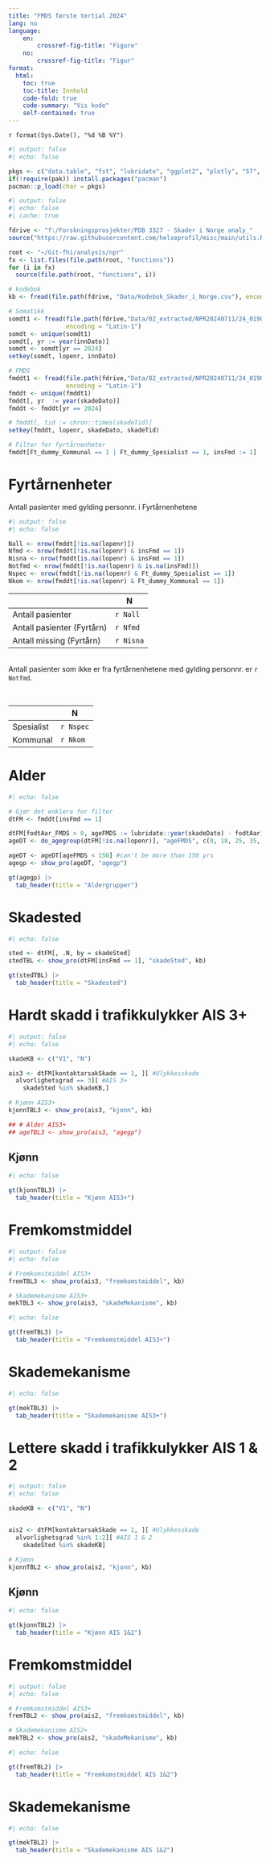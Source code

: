 ```yaml
---
title: "FMDS første tertial 2024"
lang: no
language:
    en:
        crossref-fig-title: "Figure"
    no:
        crossref-fig-title: "Figur"
format:
  html:
    toc: true
    toc-title: Innhold
    code-fold: true
    code-summary: "Vis kode"
    self-contained: true
---
```


`r format(Sys.Date(), "%d %B %Y")`

```r
#| output: false
#| echo: false

pkgs <- c("data.table", "fst", "lubridate", "ggplot2", "plotly", "S7", "stringi", "knitr", "gt")
if(!require(pak)) install.packages("pacman")
pacman::p_load(char = pkgs)
```

```r
#| output: false
#| echo: false
#| cache: true

fdrive <- "f:/Forskningsprosjekter/PDB 3327 - Skader i Norge analy_"
source("https://raw.githubusercontent.com/helseprofil/misc/main/utils.R")

root <- "~/Git-fhi/analysis/npr"
fx <- list.files(file.path(root, "functions"))
for (i in fx)
  source(file.path(root, "functions", i))

# kodebok
kb <- fread(file.path(fdrive, "Data/Kodebok_Skader_i_Norge.csv"), encoding = "Latin-1")

# Somatikk
somdt1 <- fread(file.path(fdrive,"Data/02_extracted/NPR20240711/24_01903_som_til_utlevering.csv"),
                encoding = "Latin-1")
somdt <- unique(somdt1)
somdt[, yr := year(innDato)]
somdt <- somdt[yr == 2024]
setkey(somdt, lopenr, innDato)

# FMDS
fmddt1 <- fread(file.path(fdrive,"Data/02_extracted/NPR20240711/24_01903_fmds_til_utlevering.csv"),
                encoding = "Latin-1")
fmddt <- unique(fmddt1)
fmddt[, yr  := year(skadeDato)]
fmddt <- fmddt[yr == 2024]

# fmddt[, tid := chron::times(skadeTid)]
setkey(fmddt, lopenr, skadeDato, skadeTid)

# Filter for fyrtårnenheter
fmddt[Ft_dummy_Kommunal == 1 | Ft_dummy_Spesialist == 1, insFmd := 1]
```


# Fyrtårnenheter

Antall pasienter med gylding personnr. i Fyrtårnenhetene

```r
#| output: false
#| echo: false

Nall <- nrow(fmddt[!is.na(lopenr)])
Nfmd <- nrow(fmddt[!is.na(lopenr) & insFmd == 1])
Nisna <- nrow(fmddt[is.na(lopenr) & insFmd == 1])
Notfmd <- nrow(fmddt[!is.na(lopenr) & is.na(insFmd)])
Nspec <- nrow(fmddt[!is.na(lopenr) & Ft_dummy_Spesialist == 1])
Nkom <- nrow(fmddt[!is.na(lopenr) & Ft_dummy_Kommunal == 1])
```

|                            | N         |
|----------------------------|-----------|
| Antall pasienter           | `r Nall`  |
| Antall pasienter (Fyrtårn) | `r Nfmd`  |
| Antall missing (Fyrtårn)   | `r Nisna` |

<br>
Antall pasienter som ikke er fra fyrtårnenhetene med gylding personnr. er `r Notfmd`. 

<br>

|            | N         |
|------------|-----------|
| Spesialist | `r Nspec` |
| Kommunal   | `r Nkom`  |

# Alder


```r
#| echo: false

# Gjør det enklere for filter
dtFM <- fmddt[insFmd == 1]

dtFM[fodtAar_FMDS > 0, ageFMDS := lubridate::year(skadeDato) - fodtAar]
ageDT <- do_agegroup(dtFM[!is.na(lopenr)], "ageFMDS", c(0, 18, 25, 35, 45, 55, 65, 75, Inf), "agegp")

ageDT <- ageDT[ageFMDS < 150] #can't be more than 150 yrs
agegp <- show_pro(ageDT, "agegp")

gt(agegp) |>
  tab_header(title = "Aldergrupper")

```

# Skadested

```r
#| echo: false

sted <- dtFM[, .N, by = skadeSted]
stedTBL <- show_pro(dtFM[insFmd == 1], "skadeSted", kb)

gt(stedTBL) |>
  tab_header(title = "Skadested")

```

# Hardt skadd i trafikkulykker AIS 3+

```r
#| output: false
#| echo: false

skadeKB <- c("V1", "N")

ais3 <- dtFM[kontaktarsakSkade == 1, ][ #Ulykkesskade
  alvorlighetsgrad == 3][ #AIS 3+
    skadeSted %in% skadeKB,]

# Kjønn AIS3+
kjonnTBL3 <- show_pro(ais3, "kjonn", kb)

## # Alder AIS3+
## ageTBL3 <- show_pro(ais3, "agegp")

```

## Kjønn

```r
#| echo: false

gt(kjonnTBL3) |>
  tab_header(title = "Kjønn AIS3+")
```

# Fremkomstmiddel

```r
#| output: false
#| echo: false

# Fremkomstmiddel AIS3+
fremTBL3 <- show_pro(ais3, "fremkomstmiddel", kb)

# Skademekanisme AIS3+
mekTBL3 <- show_pro(ais3, "skadeMekanisme", kb)
```

```r
#| echo: false

gt(fremTBL3) |>
  tab_header(title = "Fremkomstmiddel AIS3+")
```

# Skademekanisme

```r
#| echo: false

gt(mekTBL3) |>
  tab_header(title = "Skademekanisme AIS3+")
```

# Lettere skadd i trafikkulykker AIS 1 & 2 

```r
#| output: false
#| echo: false

skadeKB <- c("V1", "N")


ais2 <- dtFM[kontaktarsakSkade == 1, ][ #Ulykkesskade
  alvorlighetsgrad %in% 1:2][ #AIS 1 & 2
    skadeSted %in% skadeKB]

# Kjønn
kjonnTBL2 <- show_pro(ais2, "kjonn", kb)

```


## Kjønn

```r
#| echo: false

gt(kjonnTBL2) |>
  tab_header(title = "Kjønn AIS 1&2")
```

# Fremkomstmiddel

```r
#| output: false
#| echo: false

# Fremkomstmiddel AIS3+
fremTBL2 <- show_pro(ais2, "fremkomstmiddel", kb)

# Skademekanisme AIS2+
mekTBL2 <- show_pro(ais2, "skadeMekanisme", kb)
```

```r
#| echo: false

gt(fremTBL2) |>
  tab_header(title = "Fremkomstmiddel AIS 1&2")
```

# Skademekanisme

```r
#| echo: false

gt(mekTBL2) |>
  tab_header(title = "Skademekanisme AIS 1&2")
```
